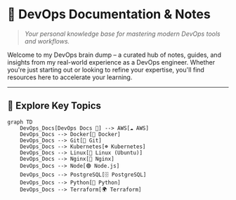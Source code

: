 
# 🚀 DevOps Documentation & Notes

> _Your personal knowledge base for mastering modern DevOps tools and workflows._

Welcome to my DevOps brain dump – a curated hub of notes, guides, and insights from my real-world experience as a DevOps engineer. Whether you're just starting out or looking to refine your expertise, you'll find resources here to accelerate your learning.

---

## 🧭 Explore Key Topics

```mermaid
graph TD
    DevOps_Docs[DevOps Docs 🔧] --> AWS[☁️ AWS]
    DevOps_Docs --> Docker[🐳 Docker]
    DevOps_Docs --> Git[🔀 Git]
    DevOps_Docs --> Kubernetes[☸️ Kubernetes]
    DevOps_Docs --> Linux[🐧 Linux (Ubuntu)]
    DevOps_Docs --> Nginx[🚪 Nginx]
    DevOps_Docs --> Node[🟢 Node.js]
    DevOps_Docs --> PostgreSQL[🗄️ PostgreSQL]
    DevOps_Docs --> Python[🐍 Python]
    DevOps_Docs --> Terraform[🌍 Terraform]
